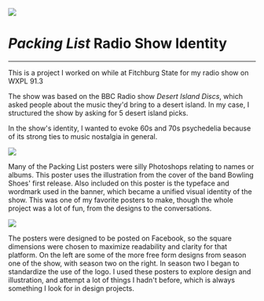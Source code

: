 
<Container fluid className='banner-img'>
  <Image src={packingList} />
</Container>

# _Packing List_ Radio Show Identity
---

This is a project I worked on while at Fitchburg State for my radio show
on WXPL 91.3

The show was based on the BBC Radio show _Desert Island Discs_, which
asked people about the music they'd bring to a desert island. In my case,
I structured the show by asking for 5 desert island picks.

In the show's identity, I wanted to evoke 60s and 70s psychedelia
because of its strong ties to music nostalgia in general.

<Image src={bowlingShoes} className='w-30 float-left' />

Many of the Packing List posters were silly Photoshops relating to names
or albums. This poster uses the illustration from the cover of the band
Bowling Shoes' first release. Also included on this poster is the typeface
and wordmark used in the banner, which became a unified visual identity of
the show. This was one of my favorite posters to make, though the
whole project was a lot of fun, from the designs to the conversations.

<Image src={posters} className='w-30 float-right' />

The posters were designed to be posted on Facebook, so the square dimensions
were chosen to maximize readability and clarity for that platform. On the left
are some of the more free form designs from season one of the show, with season
two on the right. In season two I began to standardize the use of the logo. I
used these posters to explore design and illustration, and attempt a lot of
things I hadn't before, which is always something I look for in design projects.